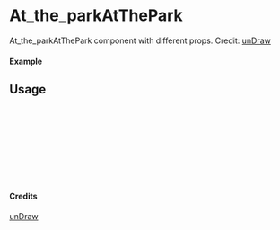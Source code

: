 
<Meta of={At_the_parkAtThePark} title="unDraw/At_the_parkAtThePark" />

# At_the_parkAtThePark

At_the_parkAtThePark component with different props.
Credit: [unDraw](https://undraw.co/illustrations)

#### Example

<Canvas of={At_the_parkAtThePark.Primary} />

## Usage

```ts
import { At_the_parkAtThePark } from "yadl-ui";

const Example = () => {
  return (
      <At_the_parkAtThePark />
  );
};

export default Example;
```

#### Credits
[unDraw](https://undraw.co/illustrations)
